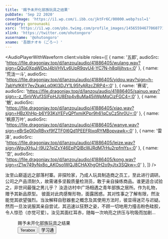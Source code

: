 ```yaml
---
title: '赐予未开化部族玩具之结果'
pubDate: 'Sep 22 2020'
coverImage: 'https://i1.wp.com/i.ibb.co/jktFr6C/00000.webp?ssl=1'
category: gorounaoki
xsrc: 'https://i1.wp.com/pbs.twimg.com/profile_images/1456559467706077185/x17ubUJj.jpg?ssl=1'
xlink: 'https://twitter.com/ohutongoro'
xusername: '@ohutongoro'
xname: '吾朗ナオキ（ごろー）'
---
```


<AudioPlayerWithWaveform
client:visible
  roles={[
    { name: '五郎', audioSrc: 'https://file.dragonjay.top/d/lanzou/audio/41886405/wulang.wav?sign=QQu0XpaWDqJ4bVHVLv6UpR9qyU4-YC7N-h8qlljjhvs=:0' },
    { name: '荒泷一斗', audioSrc: 'https://file.dragonjay.top/d/lanzou/audio/41886405/yidou.wav?sign=h-7abYsfK6Y7evZkakLq0lKl3DJY1L95fyARzcZlRP4=:0' },
    { name: '赛诺', audioSrc: 'https://file.dragonjay.top/d/lanzou/audio/41886405/sainuo.wav?sign=-z_l5nVWuf3SIFpHJU8Etp4v8uMa45ilWpMqCizFGC4=:0' },
    { name: '魈', audioSrc: 'https://file.dragonjay.top/d/lanzou/audio/41886405/xiao.wav?sign=HBzXhHp-b6Y93KsYEFvQPfxmiKPpr9h61qCsCz5hr0U=:0' },
    { name: '枫原万叶', audioSrc: 'https://file.dragonjay.top/d/lanzou/audio/41886405/wanye.wav?sign=eBrSe0I0xRBvxf9fZTF0l6Qd1PEEFRixqRYMBopvawk=:0' },
    { name: '雷泽', audioSrc: 'https://file.dragonjay.top/d/lanzou/audio/41886405/leize.wav?sign=WguXHuJ-I9U27elZxY46EpPQlBcWJRdM7rHu2rpfmYs=:0' },
    { name: '空', audioSrc: 'https://file.dragonjay.top/d/lanzou/audio/41886405/kong.wav?sign=rZ1w749yNx8o_AKOsolWQJ8CHAXhgOH2o9yJtx3SQkw=:0' },
  ]}
/>

汝至山巅遥远之部落村寨。非探险家，乃成人玩具制造商之员工，至此进行调研。公司之产品须耐久，故需诸多坚毅质量检测员，敢于亲自操练商品。谁更适合试验之，非世间最强之男儿乎？
汝造访村中广场相遇之青年部族之居所。作为礼物，赠予其新品原型。
彼面对此肉感臀形物，面露困惑。其对性事之了解有限，然汝能觉其欲望强烈。当汝解释自慰器套之概念及其使用方法时，彼显得迷茫与迟疑。然而一旦汝说服其亲自尝试，其迅速以狂野之姿，不顾一切地用力撞击粉色硅胶，令人惊恐（亦觉可爱）。汝见其面红耳赤，随每一次响亮之挤压与吮吸而加剧...

<div class="grid gap-2 grid-cols-2">

<PostImage src1="https://i1.wp.com/i.ibb.co/jktFr6C/00000.webp?ssl=1" src2="https://i1.wp.com/i.ibb.co/tcn72TR/00001.webp?ssl=1" text="abs, bara, body_hair, chest_hair, facial_hair, large_pectorals, male_focus, mature_male, muscular, muscular_male, nipples, pectorals, sideburns, thick_thighs, thighs, navel_hair, stubble, tattoo, feet_out_of_frame, short_hair, completely_nude, bare_pectorals, beard, chest_tattoo, navel, happy_sex, full_body, long_sideburns, underwear_only, dark_blue_hair, shoulder_tattoo, underwear, goatee, solo, medium_hair, pubic_hair, male_pubic_hair, streaked_hair, bulge, yaoi, cross_scar, arm_tattoo, multicolored_hair, black_hair, revealing_clothes, male_underwear, clothing_cutout, chest_harness, nipple_tweak, 1boy, stomach_tattoo, beckoning" client:visible />

<PostImage src1="https://i1.wp.com/i.ibb.co/KLcVW6P/00000.webp?ssl=1" src2="https://i1.wp.com/i.ibb.co/YL8dj37/00001.webp?ssl=1" text="bara, facial_hair, male_focus, muscular, muscular_male, pectorals, thighs, large_pectorals, nipples, mature_male, abs, thick_thighs, chest_hair, solo, harness, chest_harness, tattoo, completely_nude, sideburns, beard, 1boy, full_body, chest_tattoo, navel_hair, stubble, shoulder_tattoo, feet_out_of_frame, short_hair, black_hair, navel, body_hair, wet, bare_pectorals, dark-skinned_male, cum, arm_tattoo, happy_sex, nude, underwear_only, cum_on_body" client:visible />

</div>

<figure class="relative z-20 mx-auto max-w-3xl pt-10 xl:max-w-none" contenteditable="false">
  <div class="relative block">
    <div class="block">
      <div class="mx-10 my-4 grid justify-items-center gap-3 rounded bg-[rgb(243,245,248)] p-6">
        <div class="block select-none font-[bold]">赐予未开化部族玩具之结果</div>
        <div class="grid gap-2 grid-cols-2">
        <Link client:visible isExternal download="赐予未开化部族玩具之结果" href="https://file.dragonjay.top/d/Terabox/download/The_result_of_giving_toys_to_uncivilized_tribesmen_1.zip?sign=NFrsVdFA8_1lSVsmKYs_fhS-kGe9h-LIixJLLtoaKAE=:0" target="_blank" rel="noopener referrer" className="mt-1 cursor-pointer bg-transparent text-[-webkit-link] no-underline"
          ><Button client:visible radius="full" className="m-0 box-border h-8 min-w-[120px] cursor-pointer select-none resize-none appearance-none overflow-visible rounded-[80000px] bg-[#0096fa] px-[calc(16px)] py-0 font-[bold] text-sm normal-case leading-none text-white transition-[border-color] delay-[0s,background,color] duration-[0.16s] ease-[ease-out]"><div class="sc-1s35wwu-2 ieoUtK">Terabox</div></Button></Link>
          <Link client:visible isExternal download="赐予未开化部族玩具之结果" href="https://file.dragonjay.top/d/Chaoxing/download/The_result_of_giving_toys_to_uncivilized_tribesmen_1.zip?sign=2FKQyJxW9W4ZVeUrijHjnV9kwilzKxqj7poGFVL0Em4=:0"
          ><Button client:visible radius="full" className="m-0 box-border h-8 min-w-[120px] cursor-pointer select-none resize-none appearance-none overflow-visible rounded-[80000px] bg-[#0096fa] px-[calc(16px)] py-0 font-[bold] text-sm normal-case leading-none text-white transition-[border-color] delay-[0s,background,color] duration-[0.16s] ease-[ease-out]"><div class="sc-1s35wwu-2 ieoUtK">学习通</div></Button></Link>
      </div>
      </div>
    </div>
  </div>
</figure>

<CopyLinkButton client:visible />
<AppreciateQRCodes client:visible />